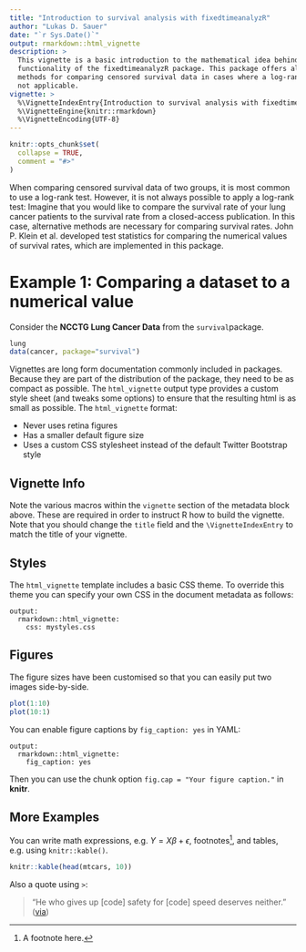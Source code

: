 ```yaml
---
title: "Introduction to survival analysis with fixedtimeanalyzR"
author: "Lukas D. Sauer"
date: "`r Sys.Date()`"
output: rmarkdown::html_vignette
description: >
  This vignette is a basic introduction to the mathematical idea behind and the
  functionality of the fixedtimeanalyzR package. This package offers alternative
  methods for comparing censored survival data in cases where a log-rank test is
  not applicable.
vignette: >
  %\VignetteIndexEntry{Introduction to survival analysis with fixedtimeanalyzR}
  %\VignetteEngine{knitr::rmarkdown}
  %\VignetteEncoding{UTF-8}
---
```


```r
knitr::opts_chunk$set(
  collapse = TRUE,
  comment = "#>"
)
```

When comparing censored survival data of two groups, it is most common to use a log-rank test. However, it is not always possible to apply a log-rank test: Imagine that you would like to compare the survival rate of your lung cancer patients to the survival rate from a closed-access publication. In this case, alternative methods are necessary for comparing survival rates. John P. Klein et al. developed test statistics for comparing the numerical values of survival rates, which are implemented in this package.

# Example 1: Comparing a dataset to a numerical value

Consider the **NCCTG Lung Cancer Data** from the `survival`package.
```r
lung
data(cancer, package="survival")
```



Vignettes are long form documentation commonly included in packages. Because they are part of the distribution of the package, they need to be as compact as possible. The `html_vignette` output type provides a custom style sheet (and tweaks some options) to ensure that the resulting html is as small as possible. The `html_vignette` format:

- Never uses retina figures
- Has a smaller default figure size
- Uses a custom CSS stylesheet instead of the default Twitter Bootstrap style

## Vignette Info

Note the various macros within the `vignette` section of the metadata block above. These are required in order to instruct R how to build the vignette. Note that you should change the `title` field and the `\VignetteIndexEntry` to match the title of your vignette.

## Styles

The `html_vignette` template includes a basic CSS theme. To override this theme you can specify your own CSS in the document metadata as follows:

    output: 
      rmarkdown::html_vignette:
        css: mystyles.css

## Figures

The figure sizes have been customised so that you can easily put two images side-by-side. 

```r
plot(1:10)
plot(10:1)
```

You can enable figure captions by `fig_caption: yes` in YAML:

    output:
      rmarkdown::html_vignette:
        fig_caption: yes

Then you can use the chunk option `fig.cap = "Your figure caption."` in **knitr**.

## More Examples

You can write math expressions, e.g. $Y = X\beta + \epsilon$, footnotes^[A footnote here.], and tables, e.g. using `knitr::kable()`.

```r
knitr::kable(head(mtcars, 10))
```

Also a quote using `>`:

> "He who gives up [code] safety for [code] speed deserves neither."
([via](https://twitter.com/hadleywickham/status/504368538874703872))
